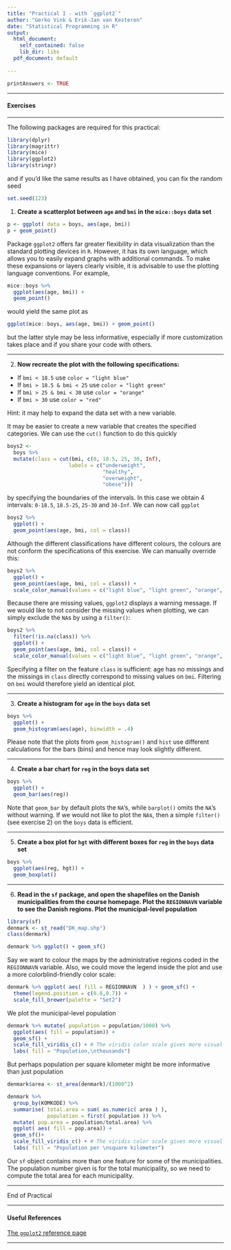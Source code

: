 ```yaml
---
title: "Practical I - with `ggplot2`"
author: "Gerko Vink & Erik-Jan van Kesteren"
date: "Statistical Programming in R"
output:
  html_document: 
    self_contained: false
    lib_dir: libs
  pdf_document: default
  
---
```



```r
printAnswers <- TRUE

```


---

#### Exercises

---

The following packages are required for this practical:

```r
library(dplyr)
library(magrittr)
library(mice)
library(ggplot2)
library(stringr)
```

and if you'd like the same results as I have obtained, you can fix the random seed

```r
set.seed(123)
```
1. **Create a scatterplot between `age` and `bmi` in the `mice::boys` data set**

```r
p <- ggplot( data = boys, aes(age, bmi))
p + geom_point()
```

Package `ggplot2` offers far greater flexibility in data visualization than the standard plotting devices in `R`. However, it has its own language, which allows you to easily expand graphs with additional commands. To make these expansions or layers clearly visible, it is advisable to use the plotting language conventions. For example,

```r
mice::boys %>% 
  ggplot(aes(age, bmi)) +
  geom_point()
```

would yield the same plot as 

```r
ggplot(mice::boys, aes(age, bmi)) + geom_point()
```
but the latter style may be less informative, especially if more customization takes place and if you share your code with others. 

---

2. **Now recreate the plot with the following specifications:**

- If `bmi < 18.5` use `color = "light blue"`
- If `bmi > 18.5 & bmi < 25` use `color = "light green"`
- If `bmi > 25 & bmi < 30` use `color = "orange"`
- If `bmi > 30` use `color = "red"`

Hint: it may help to expand the data set with a new variable. 

It may be easier to create a new variable that creates the specified categories. We can use the `cut()` function to do this quickly

```r
boys2 <- 
  boys %>%
  mutate(class = cut(bmi, c(0, 18.5, 25, 30, Inf),
                    labels = c("underweight",
                               "healthy",
                               "overweight",
                               "obese")))
```

by specifying the boundaries of the intervals. In this case we obtain 4 intervals: `0-18.5`, `18.5-25`, `25-30` and `30-Inf`. We can now call `ggplot`

```r
boys2 %>%
  ggplot() +
  geom_point(aes(age, bmi, col = class))
```

Although the different classifications have different colours, the colours are not conform the specifications of this exercise. We can manually override this:

```r
boys2 %>%
  ggplot() +
  geom_point(aes(age, bmi, col = class)) +
  scale_color_manual(values = c("light blue", "light green", "orange", "red"))
```

Because there are missing values, `ggplot2` displays a warning message. If we would like to not consider the missing values when plotting, we can simply exclude the `NA`s by using a `filter()`:

```r
boys2 %>% 
  filter(!is.na(class)) %>%
  ggplot() +
  geom_point(aes(age, bmi, col = class)) +
  scale_color_manual(values = c("light blue", "light green", "orange", "red"))
```

Specifying a filter on the feature `class` is sufficient: age has no missings and the missings in `class` directly correspond to missing values on `bmi`. Filtering on `bmi` would therefore yield an identical plot.

---

3. **Create a histogram for `age` in the `boys` data set**

```r
boys %>%
  ggplot() + 
  geom_histogram(aes(age), binwidth = .4)
```

Please note that the plots from `geom_histogram()` and `hist` use different calculations for the bars (bins) and hence may look slightly different.

---

4. **Create a bar chart for `reg` in the boys data set**

```r
boys %>%
  ggplot() + 
  geom_bar(aes(reg))
```

Note that `geom_bar` by default plots the `NA`'s, while `barplot()` omits the `NA`'s without warning. If we would not like to plot the `NA`s, then a simple `filter()` (see exercise 2) on the `boys` data is efficient. 

---

5. **Create a box plot for `hgt` with different boxes for `reg` in the `boys` data set**

```r
boys %>%
  ggplot(aes(reg, hgt)) +
  geom_boxplot()
```

<!-- --- -->

<!-- 6. **Create a density plot for `age` with different curves for boys from the `city` and boys from rural areas (`!city`).** -->
<!-- With a standard plotting device in `R`: -->

<!-- ```{r cache=TRUE} -->
<!-- d1 <- boys %>% -->
<!--   subset(reg == "city") %$% -->
<!--   density(age) -->
<!-- d2 <- boys %>% -->
<!--   subset(reg != "city") %$%  -->
<!--   density(age) -->

<!-- plot(d1, col = "red", ylim = c(0, .08))  -->
<!-- lines(d2, col = "blue")  -->

<!-- ``` -->

<!-- The above plot can also be generated without pipes, but results in an *ugly* main title. You may edit the title via the `main` argument in the `plot()` function. -->

<!-- ```{r cache=TRUE} -->
<!-- plot(density(boys$age[!is.na(boys$reg) & boys$reg == "city"]),  -->
<!--      col = "red",  -->
<!--      ylim = c(0, .08)) -->
<!-- lines(density(boys$age[!is.na(boys$reg) & boys$reg != "city"]),  -->
<!--       col = "blue") -->
<!-- ``` -->

<!-- With `ggplot2` everything looks much nicer: -->

<!-- ```{r cache=TRUE} -->
<!-- boys %>% -->
<!--   mutate(area = ifelse(reg == "city", "city", "rural")) %>% -->
<!--   filter(!is.na(area)) %>% -->
<!--   ggplot(aes(age, fill = area)) + -->
<!--   geom_density(alpha = .3) # some transparency -->
<!-- ``` -->

<!-- --- -->

<!-- 7. **Create a diverging bar chart for `hgt` in the `boys` data set, that displays for every `age` year that year's mean height in deviations from the overall average `hgt`** -->

<!-- Let's not make things too complicated and just focus on `ggplot2`: -->

<!-- ```{r} -->
<!-- boys %>% -->
<!--   mutate(Hgt = hgt - mean(hgt, na.rm = TRUE), -->
<!--          Age = cut(age, 0:22, labels = 0:21)) %>% -->
<!--   aggregate(Hgt ~ Age, data = ., mean) %>% #specify data = . to allow formula -->
<!--   mutate(Diff = cut(Hgt, c(-Inf, 0, Inf), -->
<!--                     labels = c("Below Average", "Above Average"))) %>% -->
<!--   ggplot(aes(x = Age, y = Hgt, fill = Diff)) +  -->
<!--   geom_bar(stat = "identity") + -->
<!--   coord_flip() -->
<!-- ``` -->

<!-- We can clearly see that the average height in the group is reached just before age 7. The `aggregate()` function is used to return the `mean()` of deviation `Hgt` for every group in `Age`.  -->

<!-- For example, if we would like the mean height `hgt` for every region `reg` in the `boys` data, we could call: -->

<!-- ```{r} -->
<!-- boys %>% -->
<!--   aggregate(hgt ~ reg, data = ., FUN = mean) -->
<!-- ``` -->

<!-- We have to specify `data = .` in order to allow for the formula-style call to `aggregate()` - where the method is of class `formula`. However, the data set `boys` is parsed down the pipe as an object of class `data.frame`. The default evaluation of argument would therefore be -->
<!-- ```{r eval=FALSE} -->
<!-- aggregate(x, by, FUN) -->
<!-- ``` -->

<!-- and in the pipe this is by default evaluated as  -->

<!-- ```{r eval=FALSE} -->
<!-- aggregate(., hgt ~ reg, mean) -->
<!-- ``` -->

<!-- where `.` is the object parsed down the pipe. This `.` is automatically evaluated as the first argument, unless otherwise specified by the user. In most cases this works because the data is usually the first argument that is evaluated in a function. However, the result is not a valid call to `aggregate()` because the object we're parsing down the pipe has class `data.frame`. `aggregate()` would therefor try to run `aggregate.data.frame()`, but our code dictates an evaluation of the formula call. By assigning the `.` to `data = .`, we specifically call for a `formula` evaluation of `aggregate()`. This solves the mismatch and forces `aggregate()` to conform to class `formula`: -->
<!-- ```{r eval=FALSE} -->
<!-- aggregate(formula, data, FUN) -->
<!-- ``` -->

<!-- which is evaluated as  -->

<!-- ```{r eval=FALSE} -->
<!-- aggregate(hgt ~ reg, data = ., mean) -->
<!-- ``` -->
<!-- in the pipe. Problem solved! -->

<!-- The specifics about calling functions and evaluating their arguments can always be found in the help. Try `?aggregate` to see all forms this function's call may take.  -->


---

6. **Read in the `sf` package, and open the shapefiles on the Danish municipalities from the course homepage. Plot the `REGIONNAVN` variable to see the Danish regions. Plot the municipal-level population**
```r
library(sf)
denmark <- st_read("DK_map.shp")
class(denmark)
```

```r
denmark %>% ggplot() + geom_sf()
```

Say we want to colour the maps by the administrative regions coded in the `REGIONNAVN` variable. Also, we could move the legend inside the plot and use a more colorblind-friendly color scale:
```r
denmark %>% ggplot( aes( fill = REGIONNAVN  ) ) + geom_sf() +
  theme(legend.position = c(0.8,0.7)) +
  scale_fill_brewer(palette = "Set2")
```

We plot the municipal-level population

```r
denmark %>% mutate( population = population/1000) %>% 
  ggplot(aes( fill = population)) +
  geom_sf() + 
  scale_fill_viridis_c() + # The viridis color scale gives more visual nuance
  labs( fill = "Population,\nthousands")
```

But perhaps population per square kilometer might be more informative than just population
```r
denmark$area <- st_area(denmark)/(1000^2)

denmark %>% 
  group_by(KOMKODE) %>% 
  summarise( total.area = sum( as.numeric( area ) ), 
             population = first( population )) %>% 
  mutate( pop.area = population/total.area) %>% 
  ggplot( aes( fill = pop.area)) + 
  geom_sf()+ 
  scale_fill_viridis_c() + # The viridis color scale gives more visual nuance
  labs( fill = "Population per \nsquare kilometer")

```

Our `sf` object contains more than one feature for some of the municipalities. The population number given is for the total municipality, so we need to compute the total area for each municipality. 

---

End of Practical

---

#### Useful References

[The `ggplot2` reference page](https://ggplot2.tidyverse.org/reference/index.html)


---


